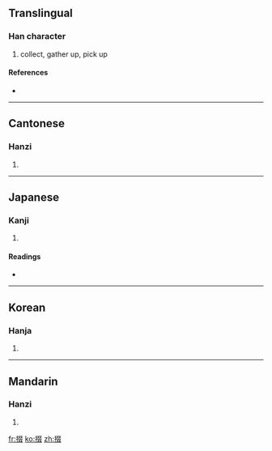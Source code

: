 ==Translingual==

===Han character===
{{Han char|rn=64|rad=手|as=08|sn=11|four=5704<sub>7</sub>|canj=手水水水 (QEEE)}}

# collect, gather up, pick up

====References====
* {{Han ref|kx=0436.180|dkj=12241|dj=0786.040|hdz=31909.080|uh=6387|ud=25479|bh=D573|bd=54643}}

----

==Cantonese==

===Hanzi===
{{yue-hanzi|jyut=|y=jyut3}}

# {{defn|Cantonese|sort=手08}}

----

==Japanese==

===Kanji===
{{ja-kanji|grade=|rs=手08}}

# {{defn|Japanese|sort=手08}}

====Readings====
* {{ja-readings|on=[[たつ]] (tatsu), [[たち]] (tachi), [[てつ]] (tetsu), [[てち]] (techi), [[せつ]] (setsu), [[せち]] (sechi)|kun=[[ひろう]] (hirou)}}

----

==Korean==

===Hanja===
{{ko-hanja|hangeul=철|eumhun=|rv=cheol|mr=ch'ŏl|y=chel}}

# {{defn|Korean|sort=手08}}

----

==Mandarin==

===Hanzi===
{{cmn-hanzi|pin=[[duó]] ([[duo2]])|wg=to<sup>2</sup>}}

# {{defn|Mandarin|sort=手08}}

[[fr:掇]]
[[ko:掇]]
[[zh:掇]]